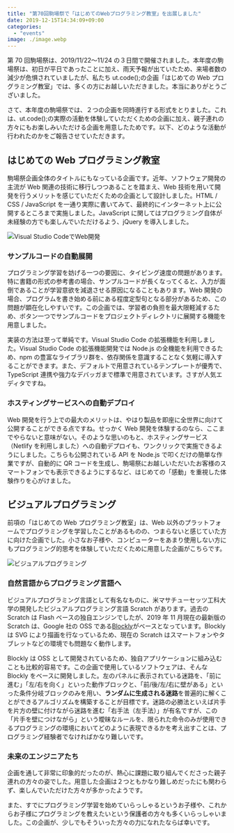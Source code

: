 ```yaml
---
title: "第70回駒場祭で「はじめてのWebプログラミング教室」を出展しました"
date: 2019-12-15T14:34:09+09:00
categories:
  - "events"
image: ./image.webp
---
```


第 70 回駒場祭は、2019/11/22〜11/24 の３日間で開催されました。本年度の駒場祭は、初日が平日であったことに加え、雨天予報が出ていたため、来場者数の減少が危惧されていましたが、私たち ut.code();の企画「はじめての Web プログラミング教室」では、多くの方にお越しいただきました。本当にありがとうございました。

さて、本年度の駒場祭では、２つの企画を同時進行する形式をとりました。これは、ut.code();の実際の活動を体験していただくための企画に加え、親子連れの方々にもお楽しみいただける企画を用意したためです。以下、どのような活動が行われたのかをご報告させていただきます。

## はじめての Web プログラミング教室

駒場祭企画全体のタイトルにもなっている企画です。近年、ソフトウェア開発の主流が Web 関連の技術に移行しつつあることを踏まえ、Web 技術を用いて開発を行うメリットを感じていただくための企画として設計しました。HTML / CSS / JavaScript を一通り実際に書いてみて、最終的にインターネット上に公開するところまで実施しました。JavaScript に関してはプログラミング自体が未経験の方でも楽しんでいただけるよう、jQuery を導入しました。

![Visual Studio CodeでWeb開発](./vscode-development.webp)

### サンプルコードの自動展開

プログラミング学習を妨げる一つの要因に、タイピング速度の問題があります。特に書籍の形式の参考書の場合、サンプルコードが長くなってくると、入力が面倒であることが学習意欲を減退させる原因になることもあります。Web 開発の場合、プログラムを書き始める前にある程度定型句となる部分があるため、この問題が顕在化しやすいです。この企画では、学習者の負担を最大限軽減するため、ボタン一つでサンプルコードをプロジェクトディレクトリに展開する機能を用意しました。

実装の方法は至って単純です。Visual Studio Code の拡張機能を利用しました。Visual Studio Code の拡張機能開発では Node.js の全機能を利用できるため、npm の豊富なライブラリ群を、依存関係を意識することなく気軽に導入することができます。また、デフォルトで用意されているテンプレートが優秀で、TypeScript 連携や強力なデバッガまで標準で用意されています。さすが人気エディタですね。

### ホスティングサービスへの自動デプロイ

Web 開発を行う上での最大のメリットは、やはり製品を即座に全世界に向けて公開することができる点ですね。せっかく Web 開発を体験するのなら、ここまでやらないと意味がない。そのような思いのもと、ホスティングサービス（Netlify を利用しました）への自動デプロイも、ワンクリックで実施できるようにしました。こちらも公開されている API を Node.js で叩くだけの簡単な作業ですが、自動的に QR コードを生成し、駒場祭にお越しいただいたお客様のスマートフォンでも表示できるようにするなど、はじめての「感動」を重視した体験作りを心がけました。

## ビジュアルプログラミング

前項の「はじめての Web プログラミング教室」は、Web 以外のプラットフォームでプログラミングを学習したことがあるものの、つまらないと感じていた方に向けた企画でした。小さなお子様や、コンピューターをあまり使用しない方にもプログラミング的思考を体験していただくために用意した企画がこちらです。

![ビジュアルプログラミング](./visual-programming.webp)

### 自然言語からプログラミング言語へ

ビジュアルプログラミング言語として有名なものに、米マサチューセッツ工科大学の開発したビジュアルプログラミング言語 Scratch があります。過去の Scratch は Flash ベースの独自エンジンでしたが、2019 年 11 月現在の最新版の Scratch は、Google 社の OSS である[Blockly](https://developers.google.com/blockly)がベースとなっています。Blockly は SVG により描画を行なっているため、現在の Scratch はスマートフォンやタブレットなどの環境でも問題なく動作します。

Blockly は OSS として開発されているため、独自アプリケーションに組み込むことも比較的容易です。この企画で使用しているソフトウェアは、そんな Blockly をベースに開発しました。左のパネルに表示されている迷路を、「前に進む」「左/右を向く」といった動作ブロックと、「前/後/左/右に壁がある」といった条件分岐ブロックのみを用い、**ランダムに生成される迷路**を普遍的に解くことができるアルゴリズムを構築することが目標です。迷路の必勝法といえば片手を片方の壁に付けながら迷路を進む「右手法（左手法）」が有名ですが、この「片手を壁につけながら」という曖昧なルールを、限られた命令のみが使用できるプログラミングの環境においてどのように表現できるかを考え出すことは、プログラミング経験者でなければかなり難しいです。

### 未来のエンジニアたち

企画を通して非常に印象的だったのが、熱心に課題に取り組んでくださった親子連れの方々の姿でした。用意した企画は２つともかなり難しめだったにも関わらず、楽しんでいただけた方々が多かったようです。

また、すでにプログラミング学習を始めていらっしゃるというお子様や、これからお子様にプログラミングを教えたいという保護者の方々も多くいらっしゃいました。この企画が、少しでもそういった方々の力になれたならば幸いです。
